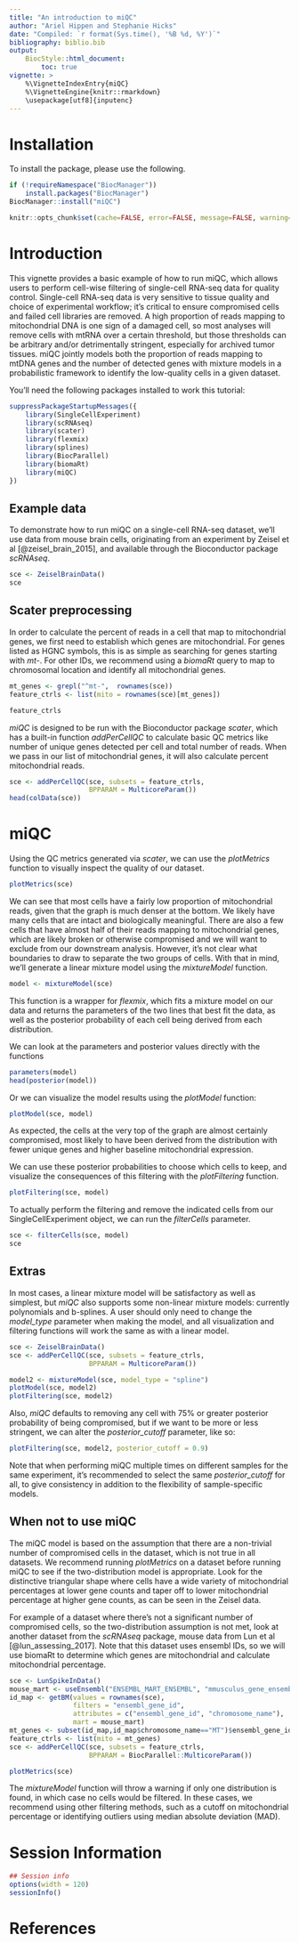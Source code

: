 ```yaml
---
title: "An introduction to miQC"
author: "Ariel Hippen and Stephanie Hicks"
date: "Compiled: `r format(Sys.time(), '%B %d, %Y')`"
bibliography: biblio.bib
output:
    BiocStyle::html_document:
        toc: true
vignette: >
    %\VignetteIndexEntry{miQC}
    %\VignetteEngine{knitr::rmarkdown}
    \usepackage[utf8]{inputenc}
---
```


# Installation

To install the package, please use the following.

```r
if (!requireNamespace("BiocManager"))
    install.packages("BiocManager")
BiocManager::install("miQC")
```

```r
knitr::opts_chunk$set(cache=FALSE, error=FALSE, message=FALSE, warning=FALSE)
```

# Introduction

This vignette provides a basic example of how to run miQC, which allows users to
perform cell-wise filtering of single-cell RNA-seq data for quality control. 
Single-cell RNA-seq data is very sensitive to tissue quality and choice of 
experimental workflow; it’s critical to ensure compromised cells and failed cell
libraries are removed. A high proportion of reads mapping to mitochondrial DNA
is one sign of a damaged cell, so most analyses will remove cells with mtRNA
over a certain threshold, but those thresholds can be arbitrary and/or
detrimentally stringent, especially for archived tumor tissues. 
miQC jointly models both the proportion of reads mapping to mtDNA genes and the
number of detected genes with mixture models in a probabilistic framework to
identify the low-quality cells in a given dataset.


You'll need the following packages installed to work this tutorial:
```r
suppressPackageStartupMessages({
    library(SingleCellExperiment)
    library(scRNAseq)
    library(scater)
    library(flexmix)
    library(splines)
    library(BiocParallel)
    library(biomaRt)
    library(miQC)
})
```


## Example data

To demonstrate how to run miQC on a single-cell RNA-seq dataset, we'll use data
from mouse brain cells, originating from an experiment by Zeisel et al 
[@zeisel_brain_2015], and available through the Bioconductor package _scRNAseq_.

```r
sce <- ZeiselBrainData()
sce
```

## Scater preprocessing

In order to calculate the percent of reads in a cell that map to mitochondrial
genes, we first need to establish which genes are mitochondrial. For genes
listed as HGNC symbols, this is as simple as searching for genes starting with
_mt-_. For other IDs, we recommend using a _biomaRt_ query to map to chromosomal
location and identify all mitochondrial genes.

```r
mt_genes <- grepl("^mt-",  rownames(sce))
feature_ctrls <- list(mito = rownames(sce)[mt_genes])

feature_ctrls
```

_miQC_ is designed to be run with the Bioconductor package _scater_, which has a
built-in function _addPerCellQC_ to calculate basic QC metrics like number of 
unique genes detected per cell and total number of reads. When we pass in our
list of mitochondrial genes, it will also calculate percent mitochondrial reads.

``` r
sce <- addPerCellQC(sce, subsets = feature_ctrls,
                    BPPARAM = MulticoreParam())
head(colData(sce))
```

# miQC

Using the QC metrics generated via _scater_, we can use the _plotMetrics_ 
function to visually inspect the quality of our dataset.

``` r
plotMetrics(sce)
```

We can see that most cells have a fairly low proportion of mitochondrial reads,
given that the graph is much denser at the bottom. We likely have many cells
that are intact and biologically meaningful. There are also a few cells that
have almost half of their reads mapping to mitochondrial genes, which are likely
broken or otherwise compromised and we will want to exclude from our downstream
analysis. However, it's not clear what boundaries to draw to separate the two
groups of cells. With that in mind, we'll generate a linear mixture model using
the _mixtureModel_ function.

```r
model <- mixtureModel(sce)
```

This function is a wrapper for _flexmix_, which fits a mixture model on our data
and returns the parameters of the two lines that best fit the data, as well as
the posterior probability of each cell being derived from each distribution.

We can look at the parameters and posterior values directly with the functions
``` r
parameters(model)
head(posterior(model))
```

Or we can visualize the model results using the _plotModel_ function:
```r
plotModel(sce, model)
```

As expected, the cells at the very top of the graph are almost certainly
compromised, most likely to have been derived from the distribution with fewer
unique genes and higher baseline mitochondrial expression. 

We can use these posterior probabilities to choose which cells to keep, and
visualize the consequences of this filtering with the _plotFiltering_ function.

```r
plotFiltering(sce, model)
```

To actually perform the filtering and remove the indicated cells from our 
SingleCellExperiment object, we can run the _filterCells_ parameter.

```r
sce <- filterCells(sce, model)
sce
```

## Extras

In most cases, a linear mixture model will be satisfactory as well as simplest,
but _miQC_ also supports some non-linear mixture models: currently polynomials
and b-splines. A user should only need to change the _model_type_ parameter when
making the model, and all visualization and filtering functions will work the
same as with a linear model.

```r
sce <- ZeiselBrainData()
sce <- addPerCellQC(sce, subsets = feature_ctrls,
                    BPPARAM = MulticoreParam())

model2 <- mixtureModel(sce, model_type = "spline")
plotModel(sce, model2)
plotFiltering(sce, model2)
```

Also, _miQC_ defaults to removing any cell with 75% or greater posterior 
probability of being compromised, but if we want to be more or less stringent, 
we can alter the _posterior_cutoff_ parameter, like so:

```r
plotFiltering(sce, model2, posterior_cutoff = 0.9)
```

Note that when performing miQC multiple times on different samples for the same
experiment, it's recommended to select the same _posterior_cutoff_ for all, to
give consistency in addition to the flexibility of sample-specific models.

## When not to use miQC

The miQC model is based on the assumption that there are a non-trivial number of
compromised cells in the dataset, which is not true in all datasets. We
recommend running _plotMetrics_ on a dataset before running miQC to see if the
two-distribution model is appropriate. Look for the distinctive triangular shape
where cells have a wide variety of mitochondrial percentages at lower gene 
counts and taper off to lower mitochondrial percentage at higher gene counts, as
can be seen in the Zeisel data.

For example of a dataset where there's not a significant number of compromised
cells, so the two-distribution assumption is not met, look at another dataset
from the _scRNAseq_ package, mouse data from Lun et al [@lun_assessing_2017].
Note that this dataset uses ensembl IDs, so we will use biomaRt to determine
which genes are mitochondrial and calculate mitochondrial percentage.

```r
sce <- LunSpikeInData()
mouse_mart <- useEnsembl("ENSEMBL_MART_ENSEMBL", "mmusculus_gene_ensembl")
id_map <- getBM(values = rownames(sce),
                filters = "ensembl_gene_id",
                attributes = c("ensembl_gene_id", "chromosome_name"),
                mart = mouse_mart)
mt_genes <- subset(id_map,id_map$chromosome_name=="MT")$ensembl_gene_id
feature_ctrls <- list(mito = mt_genes)
sce <- addPerCellQC(sce, subsets = feature_ctrls,
                    BPPARAM = BiocParallel::MulticoreParam())

plotMetrics(sce)
```

The _mixtureModel_ function will throw a warning if only one distribution is
found, in which case no cells would be filtered. In these cases, we recommend
using other filtering methods, such as a cutoff on mitochondrial percentage or
identifying outliers using median absolute deviation (MAD). 

# Session Information

```r
## Session info
options(width = 120)
sessionInfo()
```

# References